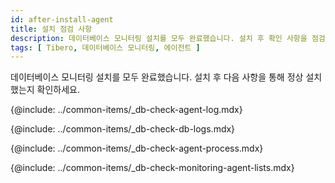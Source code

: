 ```yaml
---
id: after-install-agent
title: 설치 점검 사항
description: 데이터베이스 모니터링 설치를 모두 완료했습니다. 설치 후 확인 사항을 점검하세요.
tags: [ Tibero, 데이터베이스 모니터링, 에이전트 ]
---
```


데이터베이스 모니터링 설치를 모두 완료했습니다. 설치 후 다음 사항을 통해 정상 설치했는지 확인하세요.

<!-- 에이전트 설치 점검-->
{@include: ../common-items/_db-check-agent-log.mdx} 

<!-- 로그 확인하기-->
{@include: ../common-items/_db-check-db-logs.mdx}

<!-- 에이전트 프로세스 확인하기-->
{@include: ../common-items/_db-check-agent-process.mdx}

<!-- 모니터링 확인하기-->
{@include: ../common-items/_db-check-monitoring-agent-lists.mdx}